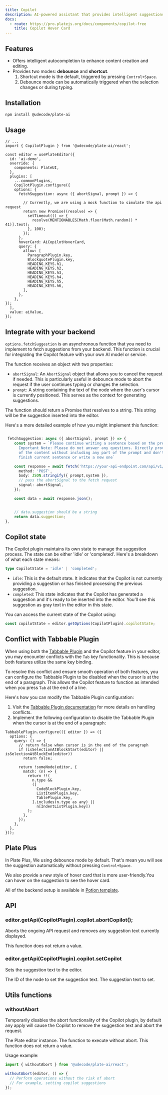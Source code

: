 ```yaml
---
title: Copilot
description: AI-powered assistant that provides intelligent suggestions and autocompletion for enhanced content creation.
docs:
  - route: https://pro.platejs.org/docs/components/copilot-free
    title: Copilot Hover Card
---
```


<ComponentPreview name="playground-demo" id="copilot" />

<PackageInfo>

## Features

- Offers intelligent autocompletion to enhance content creation and editing.
- Provides two modes: **debounce** and **shortcut**.
  1. Shortcut mode is the default, triggered by pressing `Control+Space`.
  2. Debounce mode can be automatically triggered when the selection changes or during typing.
</PackageInfo>

## Installation

```bash
npm install @udecode/plate-ai
```

## Usage

```tsx
// ...
import { CopilotPlugin } from '@udecode/plate-ai/react';

const editor = usePlateEditor({
  id: 'ai-demo',
  override: {
    components: PlateUI,
  },
  plugins: [
    ...commonPlugins,
    CopilotPlugin.configure({
    options: {
      fetchSuggestion: async ({ abortSignal, prompt }) => {

        // Currently, we are using a mock function to simulate the api request
        return new Promise((resolve) => {
          setTimeout(() => {
            resolve(MENTIONABLES[Math.floor(Math.random() * 41)].text);
          }, 100);
        });
      },
      hoverCard: AiCopilotHoverCard,
      query: {
        allow: [
          ParagraphPlugin.key,
          BlockquotePlugin.key,
          HEADING_KEYS.h1,
          HEADING_KEYS.h2,
          HEADING_KEYS.h3,
          HEADING_KEYS.h4,
          HEADING_KEYS.h5,
          HEADING_KEYS.h6,
        ],
      },
    },
});
  ],
  value: aiValue,
});
```

## Integrate with your backend

`options.fetchSuggestion` is an asynchronous function that you need to implement to fetch suggestions from your backend. This function is crucial for integrating the Copilot feature with your own AI model or service.

The function receives an object with two properties:

- `abortSignal`: An `AbortSignal` object that allows you to cancel the request if needed. This is particularly useful in debounce mode to abort the request if the user continues typing or changes the selection.
- `prompt`: A string containing the text of the node where the user's cursor is currently positioned. This serves as the context for generating suggestions.

The function should return a Promise that resolves to a string. This string will be the suggestion inserted into the editor.

Here's a more detailed example of how you might implement this function:

```ts

 fetchSuggestion: async ({ abortSignal, prompt }) => {
    const system = `Please continue writing a sentence based on the prompt.
      Important Note: Please do not answer any questions. Directly provide the continuation
      of the content without including any part of the prompt and don't write more than one sentence:
      finish current sentence or write a new one`

    const response = await fetch('https://your-api-endpoint.com/api/v1/generate-text', {
      method: 'POST',
      body: JSON.stringify({ prompt,system }),
      // pass the abortSignal to the fetch request
      signal: abortSignal,
    });

    const data = await response.json();


    // data.suggestion should be a string
    return data.suggestion;
},

```

## Copilot state

The Copilot plugin maintains its own state to manage the suggestion process. The state can be either 'idle' or 'completed'. Here's a breakdown of what each state means:
```ts
type CopilotState = 'idle' | 'completed';
```

- `idle`: This is the default state. It indicates that the Copilot is not currently providing a suggestion or has finished processing the previous suggestion.
- `completed`: This state indicates that the Copilot has generated a suggestion and it's ready to be inserted into the editor. You'll see this suggestion as gray text in the editor in this state.

You can access the current state of the Copilot using:
```ts
const copilotState = editor.getOptions(CopilotPlugin).copilotState;
```



## Conflict with Tabbable Plugin

When using both the [Tabbable Plugin](https://platejs.org/docs/tabbable) and the Copilot feature in your editor, you may encounter conflicts with the `Tab` key functionality. This is because both features utilize the same key binding.

To resolve this conflict and ensure smooth operation of both features, you can configure the Tabbable Plugin to be disabled when the cursor is at the end of a paragraph. This allows the Copilot feature to function as intended when you press `Tab` at the end of a line.

Here's how you can modify the Tabbable Plugin configuration:

1. Visit the [Tabbable Plugin documentation](https://platejs.org/docs/tabbable#conflicts-with-other-plugins) for more details on handling conflicts.
2. Implement the following configuration to disable the Tabbable Plugin when the cursor is at the end of a paragraph:

```tsx
TabbablePlugin.configure(({ editor }) => ({
  options: {
    query: () => {
      // return false when cursor is in the end of the paragraph
      if (isSelectionAtBlockStart(editor) || isSelectionAtBlockEnd(editor))
        return false;

      return !someNode(editor, {
        match: (n) => {
          return !!(
            n.type &&
            ([
              CodeBlockPlugin.key,
              ListItemPlugin.key,
              TablePlugin.key,
            ].includes(n.type as any) ||
              n[IndentListPlugin.key])
          );
        },
      });
    },
  },
}));
```



## Plate Plus
In Plate Plus, We using debounce mode by default. That's mean you will see the suggestion automatically without pressing `Control+Space`.

We also provide a new style of hover card that is more user-friendly.You can hover on the suggestion to see the hover card.


All of the backend setup is available in [Potion template](https://pro.platejs.org/docs/templates/potion).


<ComponentPreviewPro
  name="pro-iframe-demo"
  id="pro-copilot"
  component="copilot"
/>

## API

### editor.getApi(CopilotPlugin).copilot.abortCopilot();

Aborts the ongoing API request and removes any suggestion text currently displayed.

<APIReturns>
  <APIItem type="void">
    This function does not return a value.
  </APIItem>
</APIReturns>


### editor.getApi(CopilotPlugin).copilot.setCopilot

Sets the suggestion text to the editor.

<APIParameters>
  <APIItem name="id" type="string">
    The ID of the node to set the suggestion text.
  </APIItem>
  <APIItem name="text" type="string">
    The suggestion text to set.
  </APIItem>
</APIParameters>


## Utils functions

### withoutAbort
Temporarily disables the abort functionality of the Copilot plugin,
by default any apply will cause the Copilot to remove the suggestion text and abort the request.

<APIParameters>
  <APIItem name="editor" type="PlateEditor">
    The Plate editor instance.
  </APIItem>
  <APIItem name="fn" type="() => void">
    The function to execute without abort.
  </APIItem>
</APIParameters>

<APIReturns>
  <APIItem type="void">
    This function does not return a value.
  </APIItem>
</APIReturns>

Usage example:
```ts
import { withoutAbort } from '@udecode/plate-ai/react';

withoutAbort(editor, () => {
  // Perform operations without the risk of abort
  // For example, setting copilot suggestions
});
```
